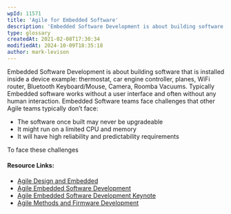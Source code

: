 ```yaml
---
wpId: 11571
title: 'Agile for Embedded Software'
description: 'Embedded Software Development is about building software that is installed inside a device example: thermostat, car engine controller, planes, WiFi router, Bluetooth Keyboard/Mouse, Camera, Roomba Vacuums. Typically Embedded software works without a user interface and often without any human interaction. Embedded Software teams face challenges that other Agile teams typically don''t face: The software once ...'
type: glossary
createdAt: 2021-02-08T17:30:34
modifiedAt: 2024-10-09T18:35:18
author: mark-levison
---
```



Embedded Software Development is about building software that is installed inside a device example: thermostat, car engine controller, planes, WiFi router, Bluetooth Keyboard/Mouse, Camera, Roomba Vacuums. Typically Embedded software works without a user interface and often without any human interaction. Embedded Software teams face challenges that other Agile teams typically don’t face:

*   The software once built may never be upgradeable
*   It might run on a limited CPU and memory
*   It will have high reliability and predictability requirements

To face these challenges

#### Resource Links:

*   [Agile Design and Embedded](http://blog.wingman-sw.com/agile-design-and-embedded)
*   [Agile Embedded Software Development](http://www.goodagile.com/public/embeddedscrum/0-grenning.pdf)
*   [Agile Embedded Software Development Keynote](https://www.agile42.com/en/blog/2014/03/26/video-agile-embedded-software-development-keynote/)
*   [Agile Methods and Firmware Development](https://www.ngware.eu/blog/papers/agile_firmware_punkka_V103.pdf)